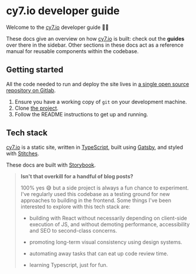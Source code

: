 
<Meta title="Hello, world" />

# cy7.io developer guide

Welcome to the [cy7.io](https://cy7.io) developer guide 🌝👋

These docs give an overview on how [cy7.io](https://cy7.io) is built: check out the **guides** over there in the sidebar. Other sections in these docs act as a reference manual for reusable components within the codebase.

## Getting started

All the code needed to run and deploy the site lives in [a single open source repository on Gitlab](https://gitlab.com/cycleseven/cy7).

1. Ensure you have a working copy of `git` on your development machine.
1. Clone [the project](https://gitlab.com/cycleseven/cy7).
1. Follow the README instructions to get up and running.

## Tech stack

[cy7.io](https://cy7.io) is a static site, written in [TypeScript](https://www.typescriptlang.org/), built using [Gatsby](https://www.gatsbyjs.com/), and styled with [Stitches](https://stitches.dev/).

These docs are built with [Storybook](https://storybook.js.org/).

> **Isn't that overkill for a handful of blog posts?**
>
> 100% yes 😅 but a side project is always a fun chance to experiment. I've regularly used this codebase as a testing ground for new approaches to building in the frontend. Some things I've been interested to explore with this tech stack are:
>
> - building with React without necessarily depending on client-side execution of JS, and without demoting performance, accessibility and SEO to second-class concerns.
>
> - promoting long-term visual consistency using design systems.
>
> - automating away tasks that can eat up code review time.
>
> - learning Typescript, just for fun.
